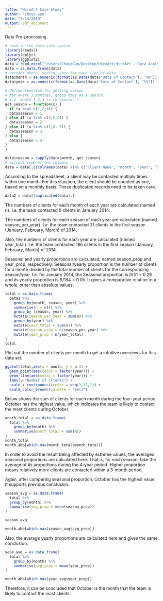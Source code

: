```yaml
---
title: "HireArt Case Study"
author: "Chuyi Guo"
date: "3/14/2019"
output: pdf_document
---
```


Data Pre-processing.

```r
# read in the data into system.
library(readxl)
library(dplyr)
library(ggplot2)
data = read_excel('/Users/ChuyiGuo/Desktop/HireArt/HireArt - Data Analyst Exercise 10.12.17.xlsx')
data = as.data.frame(data)
# extract month, season, year for each line of data
data$month = as.numeric(format(as.Date(data$'Date of Contact'), "%m"))
data$year = as.numeric(format(as.Date(data$'Date of Contact'), "%Y"))

# define function for getting season
# for every 3 monthes, group they as 1 season.
# i.e. month 1,2,3 is in seasion 1
get_season = function(x) {
  if (x %in% c(1,2,3)) {
  data$season = 1
} else if (x %in% c(4,5,6)) {
  data$season = 2
} else if (x %in% c(7,8, 9)) {
  data$season = 3
} else {
  data$season = 4
}
}

data$season = sapply(data$month, get_season)
# extract some of the columns  
data = data[,c(colnames(data) %in% c('Client Name', "month", "year", "season"))]
```

According to the spreadsheet, a client may be contacted multiply times within one month. For this situation, the client should be counted as one, based on a monthly basis. Those duplicated records need to be taken care.

```r
data2 = data[!duplicated(data),]
```


The numbers of clients for each month of each year are calculated (named n). I.e. the team contacted 9 clients in January 2014. 

The numbers of clients for each season of each year are calculated (named season_per_year). I.e. the team contacted 31 clients in the first season (January, February, March) of 2014. 

Also, the numbers of clients for each year are calculated (named year_total). I.e. the team contacted 186 clients in the first season (January, February, March) of 2014. 

Seasonal and yearly proportions are calculated, named season_prop and year_prop, respectively. Seasonal/yearly proportion is the number of clients for a month divided by the total number of clients for the corresponding season/year. I.e.  for January 2014, the Seasonal proportion is 9/31 = 0.29 and its yearly proportion is 9/184 = 0.05. It gives a comparative relation to a whole, other than absolute values. 

```r
total = as.data.frame(
  data2 %>%
    group_by(month, season, year) %>%
    summarise(n = n()) %>%
    group_by (season, year) %>%
    mutate(season_per_year = sum(n)) %>%
    group_by(year) %>%
    mutate(year_total = sum(n)) %>% 
    mutate(season_prop = n/season_per_year) %>%
    mutate(year_prop = n/year_total)
)
total
```

Plot out the number of clients per month to get a intuitive overviews for this data set.

```r
ggplot(total,aes(x = month, y = n )) +
  geom_point(aes(color = factor(year))) +
  geom_line(aes(color = factor(year))) +
  labs(y="Number of Clients") +
  scale_x_continuous(breaks = seq(1,12,1)) +
  scale_color_brewer(palette = "Set1")
```

Below shows the sum of clients for each month during the four-year period. October has the highest value, which indicates the team is likely to contact the most clients during October. 

```r
month_total = as.data.frame(
  total %>%
    group_by(month) %>%
    summarise(month_total = sum(n)) 
)
month_total
month.abb[which.max(month_total$month_total)]
```

In order to avoid the result being affected by extreme values, the averaged seasonal proportions are calculated here. That is, for each season, take the average of its proportions during the 4-year period. Higher proportion means relatively more clients are contacted within a 3-month period. 

Again, after comparing seasonal proportion, October has the highest value. It supports previous conclusion. 

```r
season_avg = as.data.frame(
  total %>%
  group_by(month) %>%
  summarise(avg_prop = mean(season_prop)) 
)

season_avg

month.abb[which.max(season_avg$avg_prop)]
```

Also, the average yearly proportions are calculated here and gives the same conclusion.

```r
year_avg = as.data.frame(
  total %>%
    group_by(month) %>%
    summarise(avg_prop = mean(year_prop)) 
)

month.abb[which.max(year_avg$year_prop)]
```

Therefore, it can be concluded that October is the month that the team is likely to contact the most clients.

